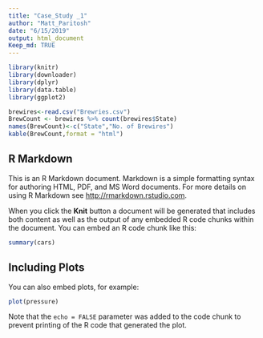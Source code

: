 ```yaml
---
title: "Case_Study _1"
author: "Matt_Paritosh"
date: "6/15/2019"
output: html_document
Keep_md: TRUE
---
```


```r
library(knitr)
library(downloader)
library(dplyr)
library(data.table)
library(ggplot2)

brewires<-read.csv("Brewries.csv")
BrewCount <- brewires %>% count(brewires$State)
names(BrewCount)<-c("State","No. of Brewires")
kable(BrewCount,format = "html")

```

## R Markdown

This is an R Markdown document. Markdown is a simple formatting syntax for authoring HTML, PDF, and MS Word documents. For more details on using R Markdown see <http://rmarkdown.rstudio.com>.

When you click the **Knit** button a document will be generated that includes both content as well as the output of any embedded R code chunks within the document. You can embed an R code chunk like this:

```r
summary(cars)
```

## Including Plots

You can also embed plots, for example:

```r
plot(pressure)
```

Note that the `echo = FALSE` parameter was added to the code chunk to prevent printing of the R code that generated the plot.

